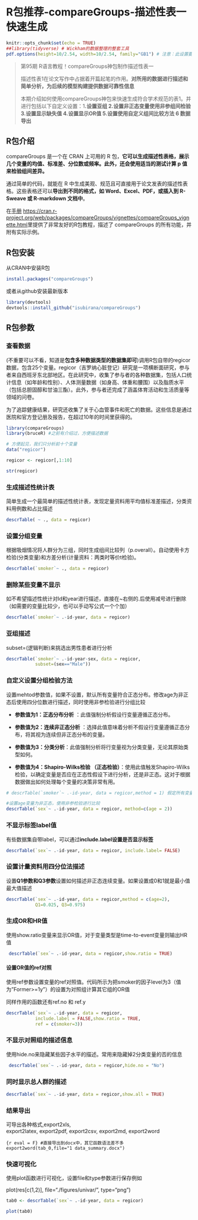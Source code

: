 # R包推荐-compareGroups-描述性表一快速生成

```r
knitr::opts_chunk$set(echo = TRUE)
##library(tidyverse) # Wickham的数据整理的整套工具
pdf.options(height=10/2.54, width=10/2.54, family="GB1") # 注意：此设置要放在最后
```

> 第95期 R语言教程！compareGroups神包制作描述性表一
>
> 描述性表1在论文写作中占据着开篇起笔的作用。**对所用的数据进行描述和简单分析，为后续的模型构建提供数据可靠性信息**
>
> 本期介绍如何使用compareGroups神包来快速生成符合学术规范的表1。并进行包括以下自定义设置：1**.设置亚组 2.设置非正态变量使用非参组间检验 3.设置显示缺失值 4.设置显示OR值 5.设置使用自定义组间比较方法 6 数据导出**

## R包介绍

compareGroups 是一个在 CRAN 上可用的 R 包，**它可以生成描述性表格，展示几个变量的均值、标准差、分位数或频率。此外，还会使用适当的测试计算 p 值来检验组间差异。**

通过简单的代码，就能在 R 中生成美观、规范且可直接用于论文发表的描述性表格。这些表格还可以**导出到不同的格式，如 Word、Excel、PDF，或插入到 R-Sweave 或 R-markdown 文档中**。

在[手册](https://cran.r-project.org/web/packages/compareGroups/vignettes/compareGroups_vignette.html) <https://cran.r-project.org/web/packages/compareGroups/vignettes/compareGroups_vignette.html>里提供了非常友好的R包教程，描述了 compareGroups 的所有功能，并附有实际示例。\

## R包安装

从CRAN中安装R包

```r
install.packages("compareGroups") 
```

或者从github安装最新版本

```r
library(devtools) 
devtools::install_github("isubirana/compareGroups")
```

## R包参数

### **查看数据**

(不重要可以不看，知道是**包含多种数据类型的数据集即可**)调用R包自带的regicor数据，包含25个变量。regicor（吉罗纳心脏登记）研究是一项横断面研究，参与者来自西班牙东北部地区。在此研究中，收集了参与者的各种数据集，包括人口统计信息（如年龄和性别）、人体测量数据（如身高、体重和腰围）以及脂质水平（包括总胆固醇和甘油三酯）。此外，参与者还完成了涵盖体育活动和生活质量等领域的问卷。

为了追踪健康结果，研究还收集了关于心血管事件和死亡的数据。这些信息是通过医院和官方登记册及报告，在超过10年的时间里获得的。

```r
library(compareGroups)
library(bruceR) #之前有介绍过，方便描述数据
```

```r
# 方便起见，我们只分析前十个变量
data("regicor")

regicor <- regicor[,1:10]

str(regicor)
```

### **生成描述性统计表**

简单生成一个最简单的描述性统计表，发现定量资料用平均值标准差描述，分类资料用例数和占比描述

```r
descrTable( ~ ., data = regicor)
```

### **设置分组变量**

根据吸烟情况将人群分为三组，同时生成组间比较列（p.overall）。自动使用卡方检验(分类变量)和方差分析(计量资料：两类时等价t检验)。

```r
descrTable(`smoker`~ ., data = regicor)
```

### **删除某些变量不显示**

如不希望描述性统计对Id和year进行描述，直接在\~右侧的.后使用减号进行删除（如需要的变量比较少，也可以手动写公式一个个加）

```r
descrTable(`smoker`~ .-id-year, data = regicor)
```

### **亚组描述**

subset=(逻辑判断)来挑选出男性患者进行分析

```r
descrTable(`smoker`~ .-id-year-sex, data = regicor,
           subset=(sex=="Male"))
```

### **自定义设置分组检验方法**

设置mehtod参数值，如果不设置，默认所有变量符合正态分布。修改age为非正态后使用四分位数进行描述，同时使用非参检验进行分组比较

-   **参数值为1：正态分布分析** ：此值强制分析假设行变量遵循正态分布。

-   **参数值为2：连续非正态分析** ：选择此值意味着分析不假设行变量遵循正态分布，将其视为连续但非正态分布的变量。

-   **参数值为3：分类分析**：此值强制分析将行变量视为分类变量，无论其原始类型如何。

-   **参数值为4：Shapiro-Wilks检验 （正态检验）**：使用此值触发Shapiro-Wilks检验，以确定变量是否应在正态性假设下进行分析，还是非正态。这对于根据数据做出如何处理每个变量的决策非常有用。

```r
# descrTable(`smoker`~ .-id-year, data = regicor,method = 1) 假定所有变量符合正态分布

#设置age变量为非正态，使用非参检验进行比较
descrTable(`sex`~ .-id-year, data = regicor, method=c(age = 2))
```

### **不显示标签label值**

有些数据集自带label，可以通过**include.label设置是否显示标签**

```r
descrTable(`sex`~ .-id-year, data = regicor, include.label= FALSE)
```

### **设置计量资料用四分位法描述**

设置**Q1参数和Q3参数**设置如何描述非正态连续变量。如果设置成0和1就是最小值最大值描述

```r
descrTable(`sex`~ .-id-year, data = regicor,method = c(age=2),
           Q1=0.025, Q3=0.975)
```

### **生成OR和HR值**

使用show.ratio变量来显示OR值，对于变量类型是time-to-event变量则输出HR值

```r
 descrTable(`sex`~ .-id-year, data = regicor,show.ratio = TRUE)
```

#### **设置OR值的ref对照**

使用ref参数设置变量的ref对照值。代码所示为把smoker的因子level为3（值为”Former\>=1y”）的设置为对照组计算其它组的OR值

同样作用的函数还有ref.no 和 ref.y

```r
descrTable(`sex`~ .-id-year, data = regicor,
           include.label = FALSE,show.ratio = TRUE,
           ref = c(smoker=3))
```

### **不显示对照组的描述信息**

使用hide.no来隐藏某些因子水平的描述。常用来隐藏掉2分类变量的否的信息

```r
 descrTable(`sex`~ .-id-year, data = regicor,hide.no = "No")
```

### **同时显示总人群的描述**

```r
descrTable(`sex`~ .-id-year, data = regicor,show.all = TRUE)
```

### 结果导出

可导出各种格式,export2xls, export2latex, export2pdf, export2csv, export2md, export2word

```{r eval = F} #直接导出到docx中，其它函数语法差不多
export2word(tab_0,file="1 data_summary.docx")
```

### **快速可视化**

使用plot函数进行可视化，设置file和type参数进行保存例如

plot(res[c(1,2)], file="./figures/univar/", type="png")

```r
tab0 <- descrTable(`sex`~ .-id-year, data = regicor)

plot(tab0)
```

